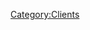 {{Client |name=Eloquence| author=Friedrich Preuss &amp; Duane Mach| website=[http://code.google.com/p/eloquence-module/ http://code.google.com/p/eloquence-module/]| version=0.5.1| devlanguage=C| ui=EFL| screenshots=[http://www.phriedrich.artfact.at/projects/eloquence/screenshot1.png] [http://www2.get-e.org/Resources/Modules/_images/eloquence_screenshot.png] [http://www.phriedrich.artfact.at/projects/eloquence/eloquence_vid1.mpg A video of Eloquence in action (448K)]| description=A module for the Enlightenment DR17 desktop enviroment that shows the songname on the desktop and also give some options for simple commands (play, pause, next, prev, shuffle). It is fully themeable and comes with some themes. It currently has support for amarok, audacious, beep media player, mpd, xmms and xmms2.}}
[[Category:Clients]]